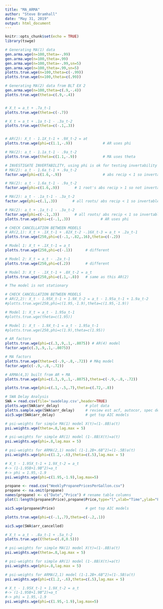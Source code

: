 ```yaml
---
title: "MA_ARMA"
author: "Steve Bramhall"
date: "May 31, 2019"
output: html_document
---
```


```r
knitr::opts_chunk$set(echo = TRUE)
library(tswge)
```

```r
# Generating MA(1) data
gen.arma.wge(n=100,theta=-.99)
gen.arma.wge(n=100,theta=.99)
gen.arma.wge(n=100,theta=-.99,sn=5)
gen.arma.wge(n=100,theta=.99,sn=5)
plotts.true.wge(n=100,theta=c(-.99))
plotts.true.wge(n=100,theta=c(.99))

# Generating MA(2) data from BLT EX 2
gen.arma.wge(n=100,theta=c(.9,-.4))
plotts.true.wge(theta=c(.9,-.4))


# X_t = a_t + .7a_t-1
plotts.true.wge(theta=c(-.7))

# X_t = a_t + .1a_t-1 - .3a_t-2
plotts.true.wge(theta=c(-.1,.3))


# AR(2): X_t - 1.1X_t-1 + .9X_t-2 = at
plotts.true.wge(phi=c(1.1,-.9))              # AR uses phi

# MA(2): a_t - 1.1a_t-1 - .9a_t-2
plotts.true.wge(theta=c(1.1,-.9))            # MA uses theta

# INVESTIGATE INVERTABILITY, using phi is ok for testing invertability
# MA(2): a_t - 1.6a_t-1 + .9a_t-2
factor.wge(phi=c(1.6,-.9))                   # abs recip < 1 so invertable

# MA(2): a_t - 1.6a_t-1 - .9a_t-2
factor.wge(phi=c(1.6,.9))       # 1 root's abs recip > 1 so not invertable

# MA(2): a_t - .1a_t-1 - .3a_t-2
factor.wge(phi=c(.1,.3))       # all roots/ abs recip < 1 so invertable

# MA(2): a_t + .1a_t-1 - .3a_t-2
factor.wge(phi=c(-.1,.3))       # all roots/ abs recip < 1 so invertable
plotts.true.wge(phi=c(-.1,.3))              # AR uses phi

# CHECK CANCELLATION BETWEEN MODELS
# AR(2,1): X_t + .1X_t-1 + .82X_t-2 -.16X_t-3 = a_t + .2a_t-1
plotts.true.wge(250,phi=c(-.1,-.82,.16),theta=c(-.2))

# Model 1: X_t + .1X_t-1 = a_t
plotts.true.wge(250,phi=c(-.1))      # different

# Model 2: X_t = a_t - .2a_t-1
plotts.true.wge(250,phi=c(.2))       # different

# Model 3: X_t - .1X_t-1 + .8X_t-2 = a_t
plotts.true.wge(250,phi=c(.1,-.8))   # same as this AR(2)
```

```r
# The model is not stationary

# CHECK CANCELLATION BETWEEN MODELS
# AR(2,2): X_t - 1.95X_t-1 + 1.9X_t-2 = a_t - 1.95a_t-1 + 1.9a_t-2
#plotts.true.wge(250,phi=c(1.95,-1.9),theta=c(1.95,-1.9))

# Model 1: X_t = a_t - 1.95a_t-1
#plotts.true.wge(theta=c(1.95))

# Model 1: X_t - 1.9X_t-1 = a_t - 1.95a_t-1
#plotts.true.wge(250,phi=c(1.9),theta=c(1.95))

```

```r
# AR factors
plotts.true.wge(phi=c(.3,.9,.1,-.8075)) # AR(4) model
factor.wge(c(.3,.9,.1,-.8075))

# MA factors
plotts.true.wge(theta=c(-.9,-.8,-.72)) # MAq model
factor.wge(c(-.9,-.8,-.72))

# ARMA(4,3) built from AR + MA
plotts.true.wge(phi=c(.3,.9,.1,-.8075),theta=c(-.9,-.8,-.72))

plotts.true.wge(phi=c(.1,-.5,.7),theta=c(.72,-.8))
```

```r
# SWA Delay Analysis
SWA = read.csv(file='swadelay.csv',header=TRUE)
plotts.wge(SWA$arr_delay)            # plot data
plotts.sample.wge(SWA$arr_delay)     # review est acf, autocor, spec dens
aic5.wge(SWA$arr_delay)              # get top AIC models
```

```r
# psi-weights for simple MA(1) model X(t)=(1-.8B)a(t)
psi.weights.wge(theta=.8,lag.max = 5)

# psi-weights for simple AR(1) model (1-.8B)X(t)=a(t)
psi.weights.wge(phi=.8,lag.max = 5)

# psi-weights for ARMA(2,1) model (1-1.2B+.6B^2)=(1-.5B)a(t)
psi.weights.wge(phi=c(1.2,-.6),theta=c(.5),lag.max = 5)

# X_t - 1.95X_t-1 + 1.9X_t-2 = a_t
#-> (1-1.95B+1.9B^2)=a_t
#-> phi = 1.95,-1.9
psi.weights.wge(phi=c(1.95,-1.9),lag.max=5)
```

```r
propane <- read.csv("WeeklyPropanePricesPerGallon.csv")
propane <- na.omit(propane)
names(propane) <- c("Date","Price") # rename table columns
plot(1:length(propane$Price),propane$Price,type="l",xlab="Time",ylab="Propane Price per Gallon")

aic5.wge(propane$Price)              # get top AIC models
```

```r
plotts.true.wge(phi=c(-.1,.7),theta=c(-.2,.1))

```

```r
aic5.wge(SWA$arr_cancelled)  
```

```r
# X_t = a_t - .8a_t-1 + .5a_t-2
plotts.true.wge((theta=c(.8,0.5)))
```

```r
# psi-weights for simple MA(1) model X(t)=(1-.8B)a(t)
psi.weights.wge(theta=.8,lag.max = 5)

# psi-weights for simple AR(1) model (1-.8B)X(t)=a(t)
psi.weights.wge(phi=.8,lag.max = 5)

# psi-weights for ARMA(2,1) model (1-1.2B+.6B^2)=(1-.5B)a(t)
psi.weights.wge(phi=c(1.2,-.6),theta=c(.5),lag.max = 5)

# X_t - 1.95X_t-1 + 1.9X_t-2 = a_t
#-> (1-1.95B+1.9B^2)=a_t
#-> phi = 1.95,-1.9
psi.weights.wge(phi=c(1.95,-1.9),lag.max=5)
```

